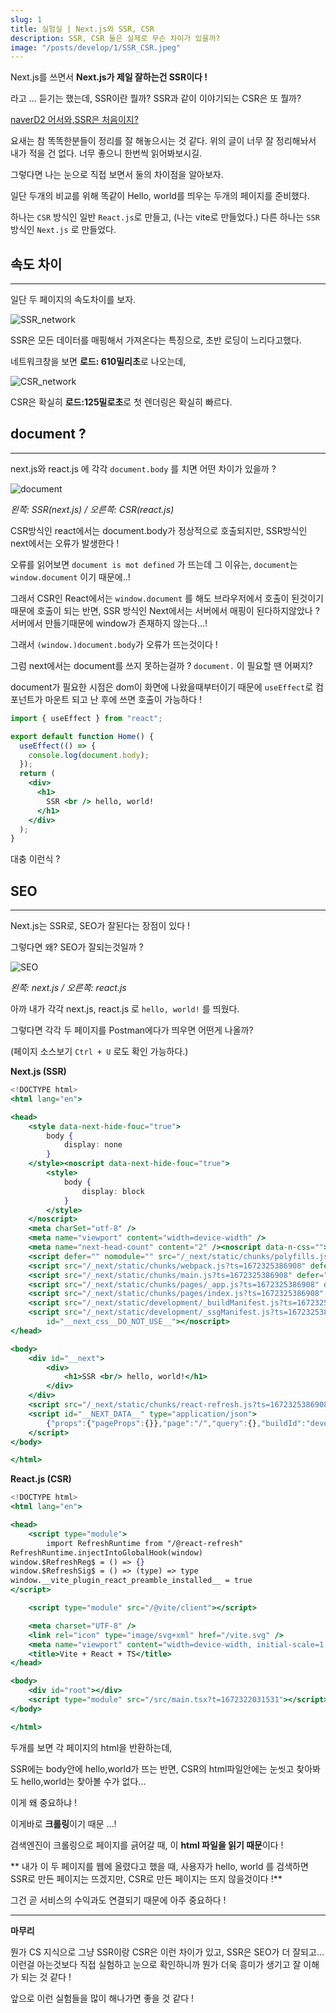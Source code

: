 ```yaml
---
slug: 1
title: 실험실 | Next.js와 SSR, CSR
description: SSR, CSR 둘은 실제로 무슨 차이가 있을까?
image: "/posts/develop/1/SSR_CSR.jpeg"
---
```


Next.js를 쓰면서 **Next.js가 제일 잘하는건 SSR이다 !**

라고 … 듣기는 했는데, SSR이란 뭘까? SSR과 같이 이야기되는 CSR은 또 뭘까?

[naverD2 어서와,SSR은 처음이지?](https://d2.naver.com/helloworld/7804182)

요새는 참 똑똑한분들이 정리를 잘 해놓으시는 것 같다.
위의 글이 너무 잘 정리해놔서 내가 적을 건 없다. 너무 좋으니 한번씩 읽어봐보시길.

그렇다면 나는 눈으로 직접 보면서 둘의 차이점을 알아보자.

일단 두개의 비교를 위해 똑같이 Hello, world를 띄우는 두개의 페이지를 준비했다.

하나는 `CSR` 방식인 일반 `React.js`로 만들고, (나는 vite로 만들었다.)
다른 하나는 `SSR` 방식인 `Next.js` 로 만들었다.

## 속도 차이

---

일단 두 페이지의 속도차이를 보자.

![SSR_network](/posts/develop/1/SSR_network.png)

SSR은 모든 데이터를 매핑해서 가져온다는 특징으로, 초반 로딩이 느리다고했다.

네트워크창을 보면 **로드: 610밀리초**로 나오는데,

![CSR_network](/posts/develop/1/CSR_network.png)

CSR은 확실히 **로드:125밀로초**로 첫 렌더링은 확실히 빠르다.

## document ?

---

next.js와 react.js 에 각각 `document.body` 를 치면 어떤 차이가 있을까 ?

![document](/posts/develop/1/document-body.png)

_왼쪽: SSR(next.js) / 오른쪽: CSR(react.js)_

CSR방식인 react에서는 document.body가 정상적으로 호출되지만,
SSR방식인 next에서는 오류가 발생한다 !

오류를 읽어보면 `document is mot defined` 가 뜨는데 그 이유는,
`document`는 `window.document` 이기 때문에..!

그래서 CSR인 React에서는 `window.document` 를 해도 브라우저에서 호출이 된것이기 때문에 호출이 되는 반면,
SSR 방식인 Next에서는 서버에서 매핑이 된다하지않았나 ? 서버에서 만들기때문에 window가 존재하지 않는다…!

그래서 `(window.)document.body`가 오류가 뜨는것이다 !

그럼 next에서는 document를 쓰지 못하는걸까 ? `document.` 이 필요할 땐 어쩌지?

document가 필요한 시점은 dom이 화면에 나왔을때부터이기 때문에 `useEffect`로 컴포넌트가 마운트 되고 난 후에 쓰면 호출이 가능하다 !

```jsx
import { useEffect } from "react";

export default function Home() {
  useEffect(() => {
    console.log(document.body);
  });
  return (
    <div>
      <h1>
        SSR <br /> hello, world!
      </h1>
    </div>
  );
}
```

대충 이런식 ?

## SEO

---

Next.js는 SSR로, SEO가 잘된다는 장점이 있다 !

그렇다면 왜? SEO가 잘되는것일까 ?

![SEO](/posts/develop/1/SEO.png)

_왼쪽: next.js / 오른쪽: react.js_

아까 내가 각각 next.js, react.js 로 `hello, world!` 를 띄웠다.

그렇다면 각각 두 페이지를 Postman에다가 띄우면 어떤게 나올까?

(페이지 소스보기 `Ctrl + U` 로도 확인 가능하다.)

**Next.js (SSR)**

```jsx
<!DOCTYPE html>
<html lang="en">

<head>
	<style data-next-hide-fouc="true">
		body {
			display: none
		}
	</style><noscript data-next-hide-fouc="true">
		<style>
			body {
				display: block
			}
		</style>
	</noscript>
	<meta charSet="utf-8" />
	<meta name="viewport" content="width=device-width" />
	<meta name="next-head-count" content="2" /><noscript data-n-css=""></noscript>
	<script defer="" nomodule="" src="/_next/static/chunks/polyfills.js?ts=1672325386908"></script>
	<script src="/_next/static/chunks/webpack.js?ts=1672325386908" defer=""></script>
	<script src="/_next/static/chunks/main.js?ts=1672325386908" defer=""></script>
	<script src="/_next/static/chunks/pages/_app.js?ts=1672325386908" defer=""></script>
	<script src="/_next/static/chunks/pages/index.js?ts=1672325386908" defer=""></script>
	<script src="/_next/static/development/_buildManifest.js?ts=1672325386908" defer=""></script>
	<script src="/_next/static/development/_ssgManifest.js?ts=1672325386908" defer=""></script><noscript
		id="__next_css__DO_NOT_USE__"></noscript>
</head>

<body>
	<div id="__next">
		<div>
			<h1>SSR <br/> hello, world!</h1>
		</div>
	</div>
	<script src="/_next/static/chunks/react-refresh.js?ts=1672325386908"></script>
	<script id="__NEXT_DATA__" type="application/json">
		{"props":{"pageProps":{}},"page":"/","query":{},"buildId":"development","nextExport":true,"autoExport":true,"isFallback":false,"scriptLoader":[]}
	</script>
</body>

</html>
```

**React.js (CSR)**

```jsx
<!DOCTYPE html>
<html lang="en">

<head>
	<script type="module">
		import RefreshRuntime from "/@react-refresh"
RefreshRuntime.injectIntoGlobalHook(window)
window.$RefreshReg$ = () => {}
window.$RefreshSig$ = () => (type) => type
window.__vite_plugin_react_preamble_installed__ = true
</script>

	<script type="module" src="/@vite/client"></script>

	<meta charset="UTF-8" />
	<link rel="icon" type="image/svg+xml" href="/vite.svg" />
	<meta name="viewport" content="width=device-width, initial-scale=1.0" />
	<title>Vite + React + TS</title>
</head>

<body>
	<div id="root"></div>
	<script type="module" src="/src/main.tsx?t=1672322031531"></script>
</body>

</html>
```

두개를 보면 각 페이지의 html을 반환하는데,

SSR에는 body안에 hello,world가 뜨는 반면, CSR의 html파일안에는 눈씻고 찾아봐도 hello,world는 찾아볼 수가 없다...

이게 왜 중요하냐 !

이게바로 **크롤링**이기 때문 …!

검색엔진이 크롤링으로 페이지를 긁어갈 때, 이 **html 파일을 읽기 때문**이다 !

** 내가 이 두 페이지를 웹에 올렸다고 했을 때, 사용자가 hello, world 를 검색하면 SSR로 만든 페이지는 뜨겠지만, CSR로 만든 페이지는 뜨지 않을것이다 !**

그건 곧 서비스의 수익과도 연결되기 때문에 아주 중요하다 !

---

**마무리**

뭔가 CS 지식으로 그냥 SSR이랑 CSR은 이런 차이가 있고, SSR은 SEO가 더 잘되고… 이런걸 아는것보다 직접 실험하고 눈으로 확인하니까 뭔가 더욱 흥미가 생기고 잘 이해가 되는 것 같다 !

앞으로 이런 실험들을 많이 해나가면 좋을 것 같다 !
